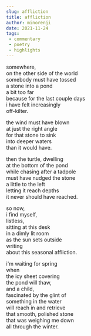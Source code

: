 ```yaml
---
slug: affliction
title: affliction
author: minorenji
date: 2021-11-24
tags:
 - commentary
 - poetry
 - highlights
---
```


somewhere,  
on the other side of the world  
somebody must have tossed  
a stone into a pond  
a bit too far  
because for the last couple days  
i have felt increasingly  
off-kilter.

the wind must have blown  
at just the right angle  
for that stone to sink  
into deeper waters  
than it would have.

then the turtle, dwelling  
at the bottom of the pond  
while chasing after a tadpole  
must have nudged the stone  
a little to the left  
letting it reach depths  
it never should have reached.

so now,  
i find myself,  
listless,  
sitting at this desk  
in a dimly lit room  
as the sun sets outside  
writing  
about this
seasonal affliction.

i'm waiting for spring  
when  
the icy sheet covering  
the pond will thaw,  
and a child,  
fascinated by the glint of  
something in the water  
will reach in and retrieve  
that smooth, polished stone  
that was weighing me down  
all through the winter.
